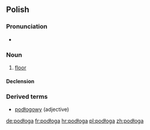 ==Polish==

===Pronunciation===
* {{IPA|[pɔˈdwɔga]}}

===Noun===
{{infl|pl|noun|g=f}}

# [[floor]]

====Declension====
{{pl-decl-noun
|podłoga|podłogi
|podłogi|podłóg
|podłodze|podłogom
|podłogę|podłogi
|podłogą|podłogami
|podłodze|podłogach
|podłogo|podłogi
}}

===Derived terms===
* [[podłogowy]] (adjective)

[[de:podłoga]]
[[fr:podłoga]]
[[hr:podłoga]]
[[pl:podłoga]]
[[zh:podłoga]]